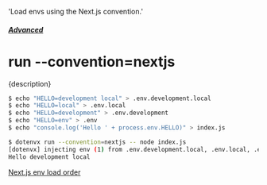   'Load envs using the Next.js convention.'

##### [Advanced](/docs/advanced)
# run --convention=nextjs

<p className="lead">{description}</p>

```sh
$ echo "HELLO=development local" > .env.development.local
$ echo "HELLO=local" > .env.local
$ echo "HELLO=development" > .env.development
$ echo "HELLO=env" > .env
$ echo "console.log('Hello ' + process.env.HELLO)" > index.js

$ dotenvx run --convention=nextjs -- node index.js
[dotenvx] injecting env (1) from .env.development.local, .env.local, .env.development, .env
Hello development local
```

[Next.js env load order](https://nextjs.org/docs/pages/building-your-application/configuring/environment-variables#environment-variable-load-order)
